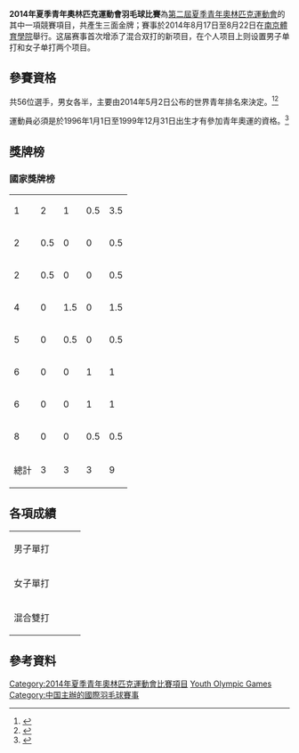 {{noteTA|G1=Badminton|G2=Sports}}
{{Infobox sports competition event
| event         = [[夏季青年奧林匹克運動會羽毛球比賽|羽毛球]]
| competition   = [[2014年夏季青年奧林匹克運動會|2014年夏季青年奧林匹克運動會]]
|image          = [[File:Olympic_rings_without_rims.svg|centre]]
| image_size    = 
| alt           = 
|caption        = 
|venue          = [[南京體育學院|南京體育學院]]
| location      = {{CHN}}[[南京|南京]]
|dates          = 2014年8月17日-8月22日
|competitors    = 
|nations        = 
|prev           = [[2010年夏季青年奧林匹克運動會羽毛球比賽|2010]]
|next           = [[2018年夏季青年奧林匹克運動會羽毛球比賽|2018]]
}}
'''2014年夏季青年奧林匹克運動會羽毛球比賽'''為[[2014年夏季青年奧林匹克運動會|第二屆夏季青年奧林匹克運動會]]的其中一項競賽項目，共產生三面金牌；賽事於2014年8月17日至8月22日在[[南京體育學院|南京體育學院]]舉行。这届赛事首次增添了混合双打的新项目，在个人项目上则设置男子单打和女子单打两个项目。

==參賽資格==
共56位選手，男女各半，主要由2014年5月2日公布的世界青年排名來決定。<ref>{{cite news | url=http://bwfbadminton.org/file.aspx?id=554305&dl=1 | title=BWF Junior World Rankings: Boys' Singles (Confirmation) | work=[[World_Badminton_Federation|BWF]] | date=17 May 2014 | accessdate=31 May 2014 | archive-url=https://web.archive.org/web/20140531171849/http://bwfbadminton.org/file.aspx?id=554305&dl=1 | archive-date=2014-05-31 | dead-url=yes }}</ref><ref>{{cite news | url=http://bwfbadminton.org/file.aspx?id=554304&dl=1 | title=BWF Junior World Rankings: Girls' Singles (Confirmation) | work=[[World_Badminton_Federation|BWF]] | date=17 May 2014 | accessdate=31 May 2014 | archive-url=https://web.archive.org/web/20140531175130/http://bwfbadminton.org/file.aspx?id=554304&dl=1 | archive-date=2014-05-31 | dead-url=yes }}</ref>

運動員必須是於1996年1月1日至1999年12月31日出生才有參加青年奧運的資格。<ref name=Badminton>{{cite news | url=http://bwfbadminton.org/file_download.aspx?id=395666&tid=1 | title=Qualification System: Badminton | work=[[World_Badminton_Federation|BWF]] | date=June 2012 | accessdate=3 May 2014 }}{{Dead link|date=2018年10月 |bot=InternetArchiveBot |fix-attempted=yes }}</ref>

==獎牌榜==
===國家獎牌榜===
{| {{RankedMedalTable}}
|-
| 1 ||align=left|{{flagIOC|CHN|2014年夏季青年}}  || 2 || 1 || 0.5 || 3.5
|-
| 2 ||align=left|{{flagIOC|MAS|2014年夏季青年}} || 0.5 || 0 || 0 || 0.5
|-
| 2 ||align=left|{{flagIOC|HKG|2014年夏季青年}} || 0.5 || 0 || 0 || 0.5
|-
| 4 ||align=left|{{flagIOC|JPN|2014年夏季青年}} || 0 || 1.5 || 0 || 1.5
|-
| 5 ||align=left|{{flagIOC|TPE|2014年夏季青年}} || 0 || 0.5 || 0 || 0.5
|-
| 6 ||align=left|{{flagIOC|INA|2014年夏季青年}}  || 0 || 0 || 1 || 1
|-
| 6 ||align=left|{{flagIOC|THA|2014年夏季青年}}  || 0 || 0 || 1 || 1
|-
| 8 ||align=left|{{flagIOC|SRI|2014年夏季青年}}  || 0 || 0 || 0.5 || 0.5
|- class="sortbottom"
!colspan=2| 總計 || 3 || 3 || 3 || 9
|}

==各項成績==
{| {{MedalistTable|type=項目}}
|-
| 男子單打<br/>{{DetailsLink|2014年夏季青年奧林匹克運動會羽毛球男子單打比賽}}
|{{flagIOCmedalist|[[石宇奇|石宇奇]]|CHN|2014年夏季青年}}
|{{flagIOCmedalist|[[林貴埔|林貴埔]]|CHN|2014年夏季青年}}
|{{flagIOCmedalist|[[安东尼·金廷|安东尼·金廷]]|INA|2014年夏季青年}}
|-
| 女子單打<br/>{{DetailsLink|2014年夏季青年奧林匹克運動會羽毛球女子單打比賽}}
|{{flagIOCmedalist|[[何冰娇|何冰娇]]|CHN|2014年夏季青年}}
|{{flagIOCmedalist|[[山口茜|山口茜]]|JPN|2014年夏季青年}}
|{{flagIOCmedalist|[[布桑兰·恩布鲁庞|布桑兰·恩布鲁庞]]|THA|2014年夏季青年}}
|-
| 混合雙打<br/>{{DetailsLink|2014年夏季青年奧林匹克運動會羽毛球混合雙打比賽}}
|{{flagIOCmedalist|[[詹俊為|詹俊為]]|MAS|2014年夏季青年}}<br/>{{flagIOCmedalist|[[吳芷柔|吳芷柔]]|HKG|2014年夏季青年}}
|{{flagIOCmedalist|[[常山幹太|常山幹太]]|JPN|2014年夏季青年}}<br/>{{flagIOCmedalist|[[李佳馨|李佳馨]]|TPE|2014年夏季青年}}
|{{flagIOCmedalist|[[萨钦·迪亚斯|萨钦·迪亚斯]]|SRI|2014年夏季青年}}<br/>{{flagIOCmedalist|[[何冰娇|何冰娇]]|CHN|2014年夏季青年}}
|}

==參考資料==
{{Reflist}}

{{青年奧林匹克運動會羽球比賽}}
{{2014年夏季青年奧林匹克運動會項目}}

{{DEFAULTSORT:Badminton At The 2014 Summer Youth Olympics}}
[[Category:2014年夏季青年奧林匹克運動會比賽項目|Category:2014年夏季青年奧林匹克運動會比賽項目]]
[[Category:2014年羽毛球|Youth Olympic Games]]
[[Category:中国主辦的國際羽毛球賽事|Category:中国主辦的國際羽毛球賽事]]